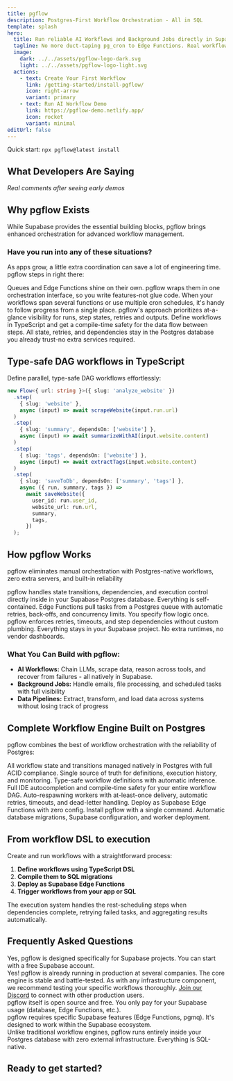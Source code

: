 ```yaml
---
title: pgflow
description: Postgres-First Workflow Orchestration - All in SQL
template: splash
hero:
  title: Run reliable AI Workflows and Background Jobs directly in Supabase
  tagline: No more duct-taping pg_cron to Edge Functions. Real workflow orchestration with retries, monitoring, and type safety.
  image:
    dark: ../../assets/pgflow-logo-dark.svg
    light: ../../assets/pgflow-logo-light.svg
  actions:
    - text: Create Your First Workflow
      link: /getting-started/install-pgflow/
      icon: right-arrow
      variant: primary
    - text: Run AI Workflow Demo
      link: https://pgflow-demo.netlify.app/
      icon: rocket
      variant: minimal
editUrl: false
---
```



<div class="hero-quickstart">
  <span class="quickstart-label">Quick start:</span> <code>npx pgflow@latest install</code>
</div>

## What Developers Are Saying

*Real comments after seeing early demos*

<TestimonialCarousel />

## Why pgflow Exists

While Supabase provides the essential building blocks, pgflow brings enhanced orchestration for advanced workflow management.

### Have you run into any of these situations?

As apps grow, a little extra coordination can save a lot of engineering time. pgflow steps in right there:

<CardGrid>

  <Card title="Bringing the Pieces Together">
    Queues and Edge Functions shine on their own.
    pgflow wraps them in one orchestration interface, so you write features-not glue code.
  </Card>

  <Card title="Wanting a Bird’s-Eye View">
    When your workflows span several functions or use multiple cron schedules, it's handy to follow progress from a single place.
    pgflow's approach prioritizes at-a-glance visibility for runs, step states, retries and outputs.
  </Card>

  <Card title="Extra Type Confidence">
    Define workflows in TypeScript and get a compile-time safety for the data flow between steps.
  </Card>

  <Card title="Keeping Everything Inside Supabase">
    All state, retries, and dependencies stay in the Postgres database you already trust-no extra services required.
  </Card>

</CardGrid>

## Type-safe DAG workflows in TypeScript

Define parallel, type-safe DAG workflows effortlessly:

```typescript
new Flow<{ url: string }>({ slug: 'analyze_website' })
  .step(
    { slug: 'website' },
    async (input) => await scrapeWebsite(input.run.url)
  )
  .step(
    { slug: 'summary', dependsOn: ['website'] },
    async (input) => await summarizeWithAI(input.website.content)
  )
  .step(
    { slug: 'tags', dependsOn: ['website'] },
    async (input) => await extractTags(input.website.content)
  )
  .step(
    { slug: 'saveToDb', dependsOn: ['summary', 'tags'] },
    async ({ run, summary, tags }) =>
      await saveWebsite({
        user_id: run.user_id,
        website_url: run.url,
        summary,
        tags,
      })
  );
```

## How pgflow Works

pgflow eliminates manual orchestration with Postgres-native workflows, zero extra servers, and built-in reliability

<CardGrid>
  <Card title="Postgres-Native Orchestration" icon="approve-check">
    pgflow handles state transitions, dependencies, and execution control directly inside in your Supabase Postgres database. Everything is self-contained.
  </Card>

  <Card title="Durable Queue-Based Workers" icon="approve-check">
    Edge Functions pull tasks from a Postgres queue with automatic retries, back‑offs, and concurrency limits. 
  </Card>

  <Card title="Simple, Typed Flow Definitions" icon="approve-check">
    You specify flow logic once. pgflow enforces retries, timeouts, and step dependencies without custom plumbing.
  </Card>

  <Card title="Zero Extra Infra, Zero Lock-In" icon="approve-check">
    Everything stays in your Supabase project. No extra runtimes, no vendor dashboards.
  </Card>
</CardGrid>

### What You Can Build with pgflow:

- **AI Workflows:** Chain LLMs, scrape data, reason across tools, and recover from failures - all natively in Supabase.
- **Background Jobs:** Handle emails, file processing, and scheduled tasks with full visibility
- **Data Pipelines:** Extract, transform, and load data across systems without losing track of progress

## Complete Workflow Engine Built on Postgres

pgflow combines the best of workflow orchestration with the reliability of Postgres:

<CardGrid>
  <Card title="SQL Core" icon="star">
    All workflow state and transitions managed natively in Postgres with full ACID compliance. Single source of truth for definitions, execution history, and monitoring.
  </Card>
  
  <Card title="TypeScript DSL" icon="seti:typescript">
    Type-safe workflow definitions with automatic inference. Full IDE autocompletion and compile-time safety for your entire workflow DAG.
  </Card>
  
  <Card title="Edge Worker" icon="rocket">
    Auto-respawning workers with at-least-once delivery, automatic retries, timeouts, and dead-letter handling. Deploy as Supabase Edge Functions with zero config.
  </Card>
  
  <Card title="One-Command Setup" icon="seti:powershell">
    Install pgflow with a single command. Automatic database migrations, Supabase configuration, and worker deployment.
  </Card>
</CardGrid>

## From workflow DSL to execution

Create and run workflows with a straightforward process:

1. **Define workflows using TypeScript DSL**
1. **Compile them to SQL migrations**
1. **Deploy as Supabase Edge Functions**
1. **Trigger workflows from your app or SQL**

The execution system handles the rest-scheduling steps when dependencies complete, retrying failed tasks, and aggregating results automatically.

## Frequently Asked Questions

<Aside type="note" title="Do I need a Supabase account?">
  Yes, pgflow is designed specifically for Supabase projects. You can start with a free Supabase account.
</Aside>

<Aside type="note" title="Can I use pgflow in production?">
  Yes! pgflow is already running in production at several companies. The core engine is stable and battle-tested. As with any infrastructure component, we recommend testing your specific workflows thoroughly. <a href="https://www.pgflow.dev/discord/">Join our Discord</a> to connect with other production users.
</Aside>

<Aside type="note" title="How does pricing work?">
  pgflow itself is open source and free. You only pay for your Supabase usage (database, Edge Functions, etc.).
</Aside>

<Aside type="note" title="Can I use it with existing Postgres?">
  pgflow requires specific Supabase features (Edge Functions, pgmq). It's designed to work within the Supabase ecosystem.
</Aside>

<Aside type="note" title="What's the difference from Temporal/Airflow?">
  Unlike traditional workflow engines, pgflow runs entirely inside your Postgres database with zero external infrastructure. Everything is SQL-native.
</Aside>

## Ready to get started?

<CardGrid>
  <LinkCard
    title="Check Demo app"
    href="https://pgflow-demo.netlify.app/"
    description="Try out the app that uses pgflow under the hood"
  />
  <LinkCard
    title="Install pgflow"
    href="/getting-started/install-pgflow/"
    description="Install pgflow into your Supabase project in few minutes"
  />
</CardGrid>
